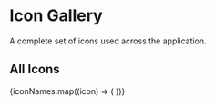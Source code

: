 

<Meta title="foundations/Iconography" />

# Icon Gallery

A complete set of icons used across the application.

## All Icons

<IconGallery>
  {iconNames.map((icon) => (
    <IconItem key={icon} name={icon}>
      <Icon name={icon} />
    </IconItem>
  ))}
</IconGallery>
